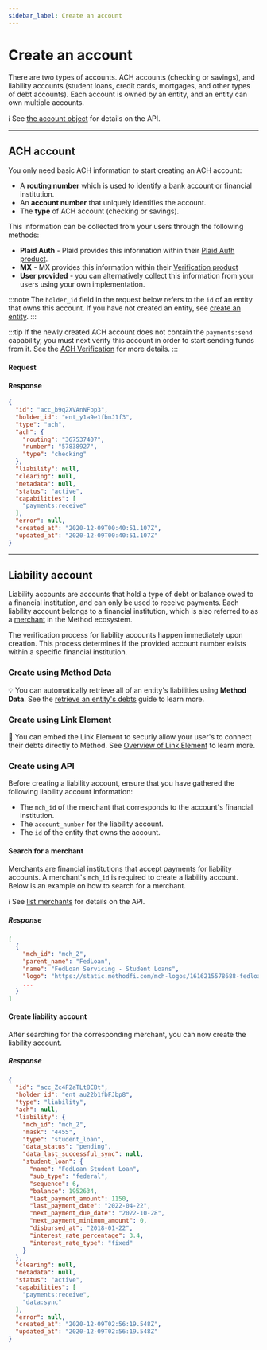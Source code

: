 ```yaml
---
sidebar_label: Create an account
---
```


# Create an account



There are two types of accounts. ACH accounts (checking or savings), and
liability accounts (student loans, credit cards, mortgages, and other types of debt accounts).
Each account is owned by an entity, and an entity can own multiple accounts.

ℹ️ See [the account object](/api/core/accounts/object#account-object) for details on the API.

---

## ACH account

You only need basic ACH information to start creating an ACH account:

- A __routing number__ which is used to identify a bank account or financial institution.
- An __account number__ that uniquely identifies the account.
- The __type__ of ACH account (checking or savings).

This information can be collected from your users through the following methods:

- __Plaid Auth__ - Plaid provides this information within their [Plaid Auth product](https://plaid.com/docs/auth/).
- __MX__ - MX provides this information within their [Verification product](https://docs.mx.com/atrium#premium_features_verification)
- __User provided__ - you can alternatively collect this information from your users using
your own implementation.

:::note
The `holder_id` field in the request below refers to the `id` of an entity that owns this account.
If you have not created an entity, see [create an entity](/guides/entities/create-an-entity).
:::

:::tip
If the newly created ACH account does not contain the `payments:send` capability,
you must next verify this account in order to start sending funds from it. See
the [ACH Verification](/guides/accounts/ach-verification) for more details.
:::

#### Request
<AccountsCreateACH />

#### Response
```json
{
  "id": "acc_b9q2XVAnNFbp3",
  "holder_id": "ent_y1a9e1fbnJ1f3",
  "type": "ach",
  "ach": {
    "routing": "367537407",
    "number": "57838927",
    "type": "checking"
  },
  "liability": null,
  "clearing": null,
  "metadata": null,
  "status": "active",
  "capabilities": [
    "payments:receive"
  ],
  "error": null,
  "created_at": "2020-12-09T00:40:51.107Z",
  "updated_at": "2020-12-09T00:40:51.107Z"
}
```

---

## Liability account
Liability accounts are accounts that hold a type of debt or balance owed to a financial institution, and can
only be used to receive payments. Each liability account belongs to a financial institution, which is also referred to as
a [merchant](/api/core/merchants/object) in the Method ecosystem.

The verification process for liability accounts happen immediately upon creation. This process
determines if the provided account number exists within a specific financial institution.

### Create using Method Data
💡 You can automatically retrieve all of an entity's liabilities using
__Method Data__. See the [retrieve an entity's debts](/guides/quick-start/retrieve-an-entitys-debts) guide
to learn more.

### Create using Link Element
📱 You can embed the Link Element to securly allow your user's to connect their debts directly to Method. See
[Overview of Link Element](../../api/elements/link/intro) to learn more.

### Create using API

Before creating a liability account, ensure that you have gathered the following liability account information:
- The `mch_id` of the merchant that corresponds to the account's financial institution.
- The `account_number` for the liability account.
- The `id` of the entity that owns the account.

#### Search for a merchant
Merchants are financial institutions that accept payments for liability accounts. A merchant's
`mch_id` is required to create a liability account. Below is an example on how to search
for a merchant.

ℹ️ See [list merchants](/api/core/merchants/list) for details on the API.

<MerchantSearchByName />

##### Response
```json
[
  {
    "mch_id": "mch_2",
    "parent_name": "FedLoan",
    "name": "FedLoan Servicing - Student Loans",
    "logo": "https://static.methodfi.com/mch-logos/1616215578688-fedloan.png",
    ...
  }
]
```

#### Create liability account
After searching for the corresponding merchant, you can now create the liability account.

<AccountsCreateLiability />

##### Response
```json
{
  "id": "acc_Zc4F2aTLt8CBt",
  "holder_id": "ent_au22b1fbFJbp8",
  "type": "liability",
  "ach": null,
  "liability": {
    "mch_id": "mch_2",
    "mask": "4455",
    "type": "student_loan",
    "data_status": "pending",
    "data_last_successful_sync": null,
    "student_loan": {
      "name": "FedLoan Student Loan",
      "sub_type": "federal",
      "sequence": 6,
      "balance": 1952634,
      "last_payment_amount": 1150,
      "last_payment_date": "2022-04-22",
      "next_payment_due_date": "2022-10-28",
      "next_payment_minimum_amount": 0,
      "disbursed_at": "2018-01-22",
      "interest_rate_percentage": 3.4,
      "interest_rate_type": "fixed"
    }
  },
  "clearing": null,
  "metadata": null,
  "status": "active",
  "capabilities": [
    "payments:receive",
    "data:sync"
  ],
  "error": null,
  "created_at": "2020-12-09T02:56:19.548Z",
  "updated_at": "2020-12-09T02:56:19.548Z"
}
```
